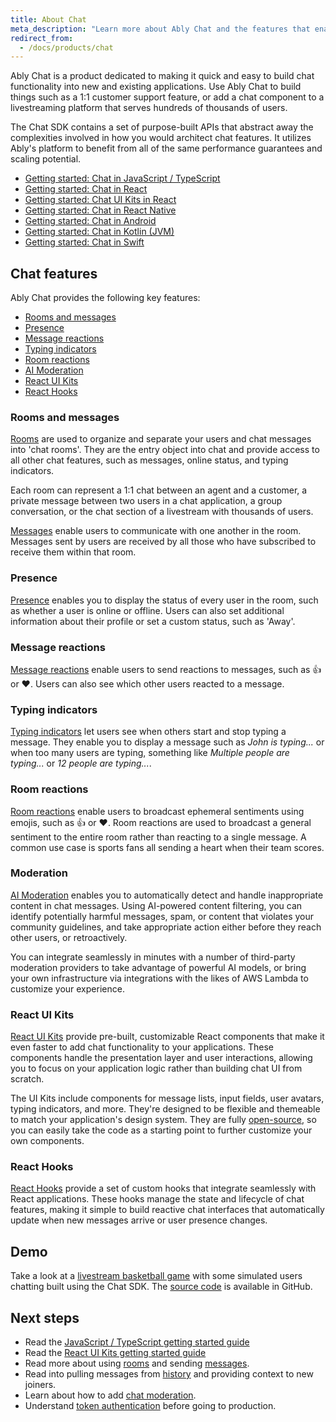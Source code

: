 ```yaml
---
title: About Chat
meta_description: "Learn more about Ably Chat and the features that enable you to quickly build functionality into new and existing applications."
redirect_from:
  - /docs/products/chat
---
```


Ably Chat is a product dedicated to making it quick and easy to build chat functionality into new and existing applications. Use Ably Chat to build things such as a 1:1 customer support feature, or add a chat component to a livestreaming platform that serves hundreds of thousands of users.

The Chat SDK contains a set of purpose-built APIs that abstract away the complexities involved in how you would architect chat features. It utilizes Ably's platform to benefit from all of the same performance guarantees and scaling potential.

* [Getting started: Chat in JavaScript / TypeScript](/docs/chat/getting-started/javascript)
* [Getting started: Chat in React](/docs/chat/getting-started/react)
* [Getting started: Chat UI Kits in React](/docs/chat/getting-started/react-ui-components)
* [Getting started: Chat in React Native](/docs/chat/getting-started/react-native)
* [Getting started: Chat in Android](/docs/chat/getting-started/android)
* [Getting started: Chat in Kotlin (JVM)](/docs/chat/getting-started/jvm)
* [Getting started: Chat in Swift](/docs/chat/getting-started/swift)

## Chat features <a id="features"/>

Ably Chat provides the following key features:

* [Rooms and messages](#rooms)
* [Presence](#presence)
* [Message reactions](#message-reactions)
* [Typing indicators](#typing)
* [Room reactions](#reactions)
* [AI Moderation](#moderation)
* [React UI Kits](#react-ui-kits)
* [React Hooks](#react-hooks)

### Rooms and messages <a id="rooms"/>

[Rooms](/docs/chat/rooms) are used to organize and separate your users and chat messages into 'chat rooms'. They are the entry object into chat and provide access to all other chat features, such as messages, online status, and typing indicators.

Each room can represent a 1:1 chat between an agent and a customer, a private message between two users in a chat application, a group conversation, or the chat section of a livestream with thousands of users.

[Messages](/docs/chat/rooms/messages) enable users to communicate with one another in the room. Messages sent by users are received by all those who have subscribed to receive them within that room.

### Presence <a id="presence"/>

[Presence](/docs/chat/rooms/presence) enables you to display the status of every user in the room, such as whether a user is online or offline. Users can also set additional information about their profile or set a custom status, such as 'Away'.

### Message reactions <a id="message-reactions"/>

[Message reactions](/docs/chat/rooms/message-reactions) enable users to send reactions to messages, such as 👍 or ❤. Users can also see which other users reacted to a message.

### Typing indicators <a id="typing"/>

[Typing indicators](/docs/chat/rooms/typing) let users see when others start and stop typing a message. They enable you to display a message such as *John is typing...* or when too many users are typing, something like *Multiple people are typing...* or *12 people are typing...*.

### Room reactions <a id="reactions"/>

[Room reactions](/docs/chat/rooms/reactions) enable users to broadcast ephemeral sentiments using emojis, such as 👍 or ❤. Room reactions are used to broadcast a general sentiment to the entire room rather than reacting to a single message. A common use case is sports fans all sending a heart when their team scores.

### Moderation <a id="moderation"/>

[AI Moderation](/docs/chat/moderation) enables you to automatically detect and handle inappropriate content in chat messages. Using AI-powered content filtering, you can identify potentially harmful messages, spam, or content that violates your community guidelines, and take appropriate action either before they reach other users, or retroactively.

You can integrate seamlessly in minutes with a number of third-party moderation providers to take advantage of powerful AI models, or bring your own infrastructure via integrations with the likes of AWS Lambda to customize your experience.

### React UI Kits <a id="react-ui-kits"/>

[React UI Kits](/docs/chat/getting-started/react-ui-components) provide pre-built, customizable React components that make it even faster to add chat functionality to your applications. These components handle the presentation layer and user interactions, allowing you to focus on your application logic rather than building chat UI from scratch.

The UI Kits include components for message lists, input fields, user avatars, typing indicators, and more. They're designed to be flexible and themeable to match your application's design system. They are fully [open-source](https://github.com/ably/ably-chat-react-ui-components), so you can easily take the code as a starting point to further customize your own components.

### React Hooks <a id="react-hooks"/>

[React Hooks](/docs/chat/getting-started/react) provide a set of custom hooks that integrate seamlessly with React applications. These hooks manage the state and lifecycle of chat features, making it simple to build reactive chat interfaces that automatically update when new messages arrive or user presence changes.

## Demo

Take a look at a [livestream basketball game](https://ably-livestream-chat-demo.vercel.app) with some simulated users chatting built using the Chat SDK. The [source code](https://github.com/ably/ably-chat-js/tree/main/demo) is available in GitHub.

## Next steps <a id="next"/>

* Read the [JavaScript / TypeScript getting started guide](/docs/chat/getting-started/javascript)
* Read the [React UI Kits getting started guide](/docs/chat/getting-started/javascript)
* Read more about using [rooms](/docs/chat/rooms) and sending [messages](/docs/chat/rooms/messages).
* Read into pulling messages from [history](/docs/chat/rooms/history) and providing context to new joiners.
* Learn about how to add [chat moderation](/docs/chat/moderation).
* Understand [token authentication](/docs/auth/token) before going to production.
